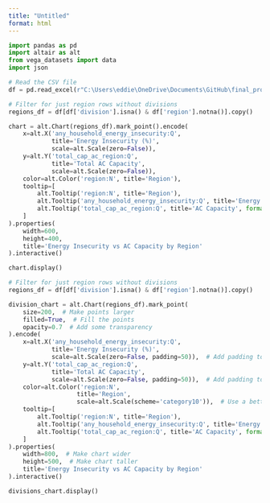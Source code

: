 ```yaml
---
title: "Untitled"
format: html
---
```


```python
import pandas as pd
import altair as alt
from vega_datasets import data
import json

# Read the CSV file
df = pd.read_excel(r"C:\Users\eddie\OneDrive\Documents\GitHub\final_project\HC_11.1_with_PV_data.xlsx")
```

```python
# Filter for just region rows without divisions
regions_df = df[df['division'].isna() & df['region'].notna()].copy()

chart = alt.Chart(regions_df).mark_point().encode(
    x=alt.X('any_household_energy_insecurity:Q', 
            title='Energy Insecurity (%)',
            scale=alt.Scale(zero=False)),
    y=alt.Y('total_cap_ac_region:Q',
            title='Total AC Capacity',
            scale=alt.Scale(zero=False)),
    color=alt.Color('region:N', title='Region'),
    tooltip=[
        alt.Tooltip('region:N', title='Region'),
        alt.Tooltip('any_household_energy_insecurity:Q', title='Energy Insecurity (%)', format='.2f'),
        alt.Tooltip('total_cap_ac_region:Q', title='AC Capacity', format='.2f')
    ]
).properties(
    width=600,
    height=400,
    title='Energy Insecurity vs AC Capacity by Region'
).interactive()
```


```python
chart.display()
```


```python
# Filter for just region rows without divisions
regions_df = df[df['division'].isna() & df['region'].notna()].copy()

division_chart = alt.Chart(regions_df).mark_point(
    size=200,  # Make points larger
    filled=True,  # Fill the points
    opacity=0.7  # Add some transparency
).encode(
    x=alt.X('any_household_energy_insecurity:Q', 
            title='Energy Insecurity (%)',
            scale=alt.Scale(zero=False, padding=50)),  # Add padding to x-axis
    y=alt.Y('total_cap_ac_region:Q',
            title='Total AC Capacity',
            scale=alt.Scale(zero=False, padding=50)),  # Add padding to y-axis
    color=alt.Color('region:N', 
                   title='Region',
                   scale=alt.Scale(scheme='category10')),  # Use a better color scheme
    tooltip=[
        alt.Tooltip('region:N', title='Region'),
        alt.Tooltip('any_household_energy_insecurity:Q', title='Energy Insecurity (%)', format='.2f'),
        alt.Tooltip('total_cap_ac_region:Q', title='AC Capacity', format='.2f')
    ]
).properties(
    width=800,  # Make chart wider
    height=500,  # Make chart taller
    title='Energy Insecurity vs AC Capacity by Region'
).interactive()
```


```python
divisions_chart.display()
```